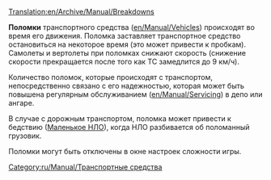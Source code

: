 [[Translation:en/Archive/Manual/Breakdowns]]
{{ru/Перевод|en/Archive/Manual/Breakdowns|99}}


'''Поломки''' транспортного средства  ([[en/Manual/Vehicles]]) происходят во время его движения. Поломка заставляет транспортное средство остановиться на некоторое время (это может привести к пробкам). 
Самолеты и вертолеты при поломках снижают скорость (снижение скорости прекращается после того как ТС замедлится до 9 км/ч).

Количество поломок, которые происходят с транспортом, непосредственно связано с его надежностью, которая может быть повышена регулярным обслуживанием ([[en/Manual/Servicing]]) в депо или ангаре.

В случае с дорожным транспортом, поломка может привести к бедствию ([[en/Manual/Disasters#small-ufo-disaster|Маленькое НЛО]]), когда НЛО разбивается об поломанный грузовик.

Поломки могут быть отключены в окне настроек сложности игры.

[[Category:ru/Manual/Транспортные средства]]